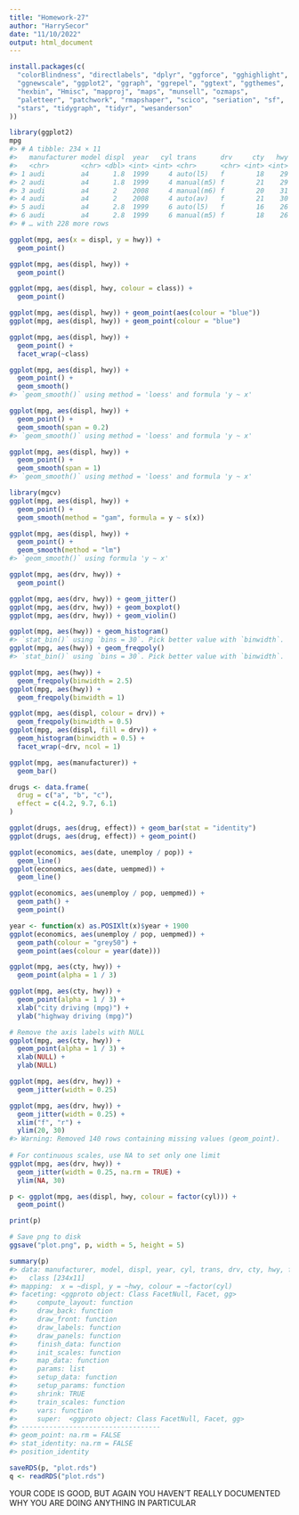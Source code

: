 ```yaml
---
title: "Homework-27"
author: "HarrySecor"
date: "11/10/2022"
output: html_document
---
```


```r
install.packages(c(
  "colorBlindness", "directlabels", "dplyr", "ggforce", "gghighlight", 
  "ggnewscale", "ggplot2", "ggraph", "ggrepel", "ggtext", "ggthemes", 
  "hexbin", "Hmisc", "mapproj", "maps", "munsell", "ozmaps", 
  "paletteer", "patchwork", "rmapshaper", "scico", "seriation", "sf", 
  "stars", "tidygraph", "tidyr", "wesanderson" 
))
```


```r
library(ggplot2)
mpg
#> # A tibble: 234 × 11
#>   manufacturer model displ  year   cyl trans      drv     cty   hwy fl    class 
#>   <chr>        <chr> <dbl> <int> <int> <chr>      <chr> <int> <int> <chr> <chr> 
#> 1 audi         a4      1.8  1999     4 auto(l5)   f        18    29 p     compa…
#> 2 audi         a4      1.8  1999     4 manual(m5) f        21    29 p     compa…
#> 3 audi         a4      2    2008     4 manual(m6) f        20    31 p     compa…
#> 4 audi         a4      2    2008     4 auto(av)   f        21    30 p     compa…
#> 5 audi         a4      2.8  1999     6 auto(l5)   f        16    26 p     compa…
#> 6 audi         a4      2.8  1999     6 manual(m5) f        18    26 p     compa…
#> # … with 228 more rows
```


```r
ggplot(mpg, aes(x = displ, y = hwy)) + 
  geom_point()
```

```r
ggplot(mpg, aes(displ, hwy)) +
  geom_point()
```

```r
ggplot(mpg, aes(displ, hwy, colour = class)) + 
  geom_point()
```


```r
ggplot(mpg, aes(displ, hwy)) + geom_point(aes(colour = "blue"))
ggplot(mpg, aes(displ, hwy)) + geom_point(colour = "blue")
```


```r
ggplot(mpg, aes(displ, hwy)) + 
  geom_point() + 
  facet_wrap(~class)
```


```r
ggplot(mpg, aes(displ, hwy)) + 
  geom_point() + 
  geom_smooth()
#> `geom_smooth()` using method = 'loess' and formula 'y ~ x'
```


```r
ggplot(mpg, aes(displ, hwy)) + 
  geom_point() + 
  geom_smooth(span = 0.2)
#> `geom_smooth()` using method = 'loess' and formula 'y ~ x'

ggplot(mpg, aes(displ, hwy)) + 
  geom_point() + 
  geom_smooth(span = 1)
#> `geom_smooth()` using method = 'loess' and formula 'y ~ x'
```


```r
library(mgcv)
ggplot(mpg, aes(displ, hwy)) + 
  geom_point() + 
  geom_smooth(method = "gam", formula = y ~ s(x))
```


```r
ggplot(mpg, aes(displ, hwy)) + 
  geom_point() + 
  geom_smooth(method = "lm")
#> `geom_smooth()` using formula 'y ~ x'
```

```r
ggplot(mpg, aes(drv, hwy)) + 
  geom_point()
```


```r
ggplot(mpg, aes(drv, hwy)) + geom_jitter()
ggplot(mpg, aes(drv, hwy)) + geom_boxplot()
ggplot(mpg, aes(drv, hwy)) + geom_violin()
```


```r
ggplot(mpg, aes(hwy)) + geom_histogram()
#> `stat_bin()` using `bins = 30`. Pick better value with `binwidth`.
ggplot(mpg, aes(hwy)) + geom_freqpoly()
#> `stat_bin()` using `bins = 30`. Pick better value with `binwidth`.
```


```r
ggplot(mpg, aes(hwy)) + 
  geom_freqpoly(binwidth = 2.5)
ggplot(mpg, aes(hwy)) + 
  geom_freqpoly(binwidth = 1)
```


```r
ggplot(mpg, aes(displ, colour = drv)) + 
  geom_freqpoly(binwidth = 0.5)
ggplot(mpg, aes(displ, fill = drv)) + 
  geom_histogram(binwidth = 0.5) + 
  facet_wrap(~drv, ncol = 1)
```


```r
ggplot(mpg, aes(manufacturer)) + 
  geom_bar()
```


```r
drugs <- data.frame(
  drug = c("a", "b", "c"),
  effect = c(4.2, 9.7, 6.1)
)
```


```r
ggplot(drugs, aes(drug, effect)) + geom_bar(stat = "identity")
ggplot(drugs, aes(drug, effect)) + geom_point()
```



```r
ggplot(economics, aes(date, unemploy / pop)) +
  geom_line()
ggplot(economics, aes(date, uempmed)) +
  geom_line()
```


```r
ggplot(economics, aes(unemploy / pop, uempmed)) + 
  geom_path() +
  geom_point()

year <- function(x) as.POSIXlt(x)$year + 1900
ggplot(economics, aes(unemploy / pop, uempmed)) + 
  geom_path(colour = "grey50") +
  geom_point(aes(colour = year(date)))
```


```r
ggplot(mpg, aes(cty, hwy)) +
  geom_point(alpha = 1 / 3)

ggplot(mpg, aes(cty, hwy)) +
  geom_point(alpha = 1 / 3) + 
  xlab("city driving (mpg)") + 
  ylab("highway driving (mpg)")

# Remove the axis labels with NULL
ggplot(mpg, aes(cty, hwy)) +
  geom_point(alpha = 1 / 3) + 
  xlab(NULL) + 
  ylab(NULL)
```

```r
ggplot(mpg, aes(drv, hwy)) +
  geom_jitter(width = 0.25)

ggplot(mpg, aes(drv, hwy)) +
  geom_jitter(width = 0.25) + 
  xlim("f", "r") + 
  ylim(20, 30)
#> Warning: Removed 140 rows containing missing values (geom_point).
  
# For continuous scales, use NA to set only one limit
ggplot(mpg, aes(drv, hwy)) +
  geom_jitter(width = 0.25, na.rm = TRUE) + 
  ylim(NA, 30)
```


```r
p <- ggplot(mpg, aes(displ, hwy, colour = factor(cyl))) +
  geom_point()
```


```r
print(p)
```


```r
# Save png to disk
ggsave("plot.png", p, width = 5, height = 5)
```


```r
summary(p)
#> data: manufacturer, model, displ, year, cyl, trans, drv, cty, hwy, fl,
#>   class [234x11]
#> mapping:  x = ~displ, y = ~hwy, colour = ~factor(cyl)
#> faceting: <ggproto object: Class FacetNull, Facet, gg>
#>     compute_layout: function
#>     draw_back: function
#>     draw_front: function
#>     draw_labels: function
#>     draw_panels: function
#>     finish_data: function
#>     init_scales: function
#>     map_data: function
#>     params: list
#>     setup_data: function
#>     setup_params: function
#>     shrink: TRUE
#>     train_scales: function
#>     vars: function
#>     super:  <ggproto object: Class FacetNull, Facet, gg>
#> -----------------------------------
#> geom_point: na.rm = FALSE
#> stat_identity: na.rm = FALSE
#> position_identity
```


```r
saveRDS(p, "plot.rds")
q <- readRDS("plot.rds")
```

YOUR CODE IS GOOD, BUT AGAIN YOU HAVEN'T REALLY DOCUMENTED WHY YOU ARE DOING ANYTHING IN PARTICULAR